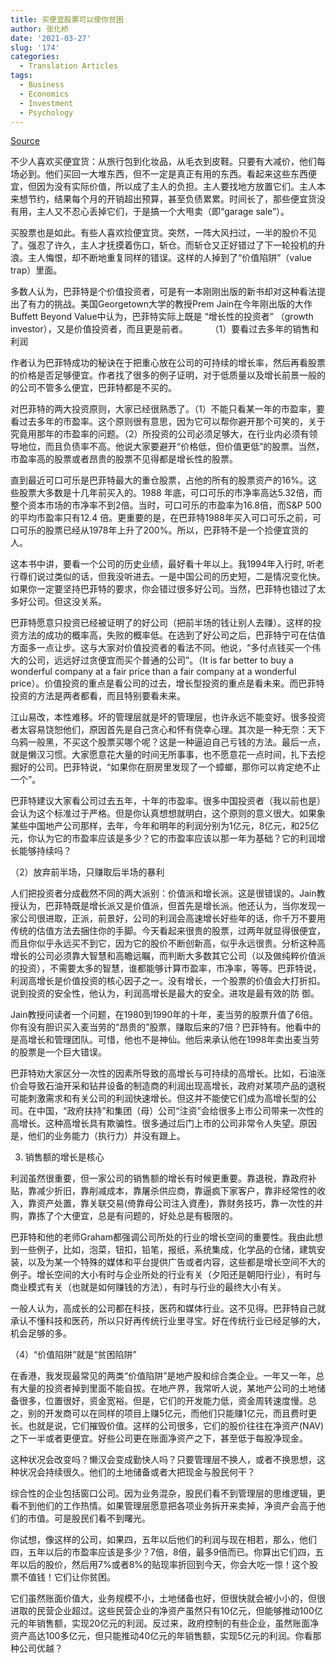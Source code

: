 ```yaml
---
title: 买便宜股票可以使你贫困
author: 张化桥
date: '2021-03-27'
slug: '174'
categories:
  - Translation Articles
tags:
  - Business
  - Economics
  - Investment
  - Psychology
---
```


[Source](http://blog.sina.com.cn/s/blog_50c88c400100ileq.html)


不少人喜欢买便宜货：从旅行包到化妆品，从毛衣到皮鞋。只要有大减价，他们每场必到。他们买回一大堆东西，但不一定是真正有用的东西。看起来这些东西便宜，但因为没有实际价值，所以成了主人的负担。主人要找地方放置它们。主人本来想节约，结果每个月的开销超出预算，甚至负债累累。时间长了，那些便宜货没有用，主人又不忍心丢掉它们，于是搞一个大甩卖（即“garage sale”）。

买股票也是如此。有些人喜欢捡便宜货。突然，一阵大风扫过，一半的股价不见了。强忍了许久，主人才抚摸着伤口，斩仓。而斩仓又正好错过了下一轮投机的升浪。主人悔恨，却不断地重复同样的错误。这样的人掉到了“价值陷阱”（value trap）里面。

多数人认为，巴菲特是个价值投资者，可是有一本刚刚出版的新书却对这种看法提出了有力的挑战。美国Georgetown大学的教授Prem Jain在今年刚出版的大作Buffett Beyond Value中认为，巴菲特实际上既是 “增长性的投资者” （growth investor），又是价值投资者，而且更是前者。
　　
（1）要看过去多年的销售和利润

作者认为巴菲特成功的秘诀在于把重心放在公司的可持续的增长率，然后再看股票的价格是否足够便宜。作者找了很多的例子证明，对于低质量以及增长前景一般的的公司不管多么便宜，巴菲特都是不买的。

对巴菲特的两大投资原则，大家已经很熟悉了。（1）不能只看某一年的市盈率，要看过去多年的市盈率。这个原则很有意思，因为它可以帮你避开那个可笑的，关于究竟用那年的市盈率的问题。（2）所投资的公司必须足够大，在行业内必须有领导地位，而且负债率不高。他说大家要避开“价格低，但价值更低”的股票。当然，市盈率高的股票或者昂贵的股票不见得都是增长性的股票。

直到最近可口可乐是巴菲特最大的重仓股票，占他的所有的股票资产的16%。这些股票大多数是十几年前买入的。1988 年底，可口可乐的市净率高达5.32倍，而整个资本市场的市净率不到2倍。当时，可口可乐的市盈率为16.8倍，而S&P 500的平均市盈率只有12.4 倍。更重要的是，在巴菲特1988年买入可口可乐之前，可口可乐的股票已经从1978年上升了200%。所以，巴菲特不是一个捡便宜货的人。

这本书中讲，要看一个公司的历史业绩，最好看十年以上。我1994年入行时, 听老行尊们说过类似的话，但我没听进去。一是中国公司的历史短，二是情况变化快。如果你一定要坚持巴菲特的要求，你会错过很多好公司。当然，巴菲特也错过了太多好公司。但这没关系。

巴菲特愿意只投资已经被证明了的好公司（把前半场的钱让别人去赚）。这样的投资方法的成功的概率高，失败的概率低。在选到了好公司之后，巴菲特宁可在估值方面多一点让步。这与大家对价值投资者的看法不同。他说，“多付点钱买一个伟大的公司，远远好过贪便宜而买个普通的公司”。（It is far better to buy a wonderful company at a fair price than a fair company at a wonderful price）。价值投资的重点是看公司的过去，增长型投资的重点是看未来。而巴菲特投资的方法是两者都看，而且特别要看未来。

江山易改，本性难移。坏的管理层就是坏的管理层，也许永远不能变好。很多投资者太容易饶恕他们，原因首先是自己贪心和怀有侥幸心理。其次是一种无奈：天下乌鸦一般黑，不买这个股票买哪个呢？这是一种逼迫自己亏钱的方法。最后一点，就是懒汉习惯。大家愿意花大量的时间无所事事，也不愿意花一点时间，扎下去挖掘好的公司。巴菲特说，“如果你在厨房里发现了一个蟑螂，那你可以肯定绝不止一个”。

巴菲特建议大家看公司过去五年，十年的市盈率。很多中国投资者（我以前也是）会认为这个标准过于严格。但是你认真想想就明白，这个原则的意义很大。如果象某些中国地产公司那样，去年，今年和明年的利润分别为1亿元，8亿元，和25亿元，你认为它的市盈率应该是多少？它的市盈率应该以那一年为基础？它的利润增长能够持续吗？

（2）放弃前半场，只赚取后半场的暴利

人们把投资者分成截然不同的两大派别：价值派和增长派。这是很错误的。Jain教授认为，巴菲特既是增长派又是价值派，但首先是增长派。他还认为，当你发现一家公司很进取，正派，前景好，公司的利润会高速增长好些年的话，你千万不要用传统的估值方法去捆住你的手脚。今天看起来很贵的股票，过两年就显得很便宜，而且你似乎永远买不到它，因为它的股价不断创新高，似乎永远很贵。分析这种高增长的公司必须靠大智慧和高瞻远瞩，而判断大多数其它公司（以及做纯粹价值派的投资），不需要太多的智慧，谁都能够计算市盈率，市净率，等等。巴菲特说，利润高增长是价值投资的核心因子之一。没有增长，一个股票的价值会大打折扣。说到投资的安全性，他认为，利润高增长是最大的安全。进攻是最有效的防
御。

Jain教授问读者一个问题，在1980到1990年的十年，麦当劳的股票升值了6倍。你有没有胆识买入麦当劳的“昂贵的”股票，赚取后来的7倍？巴菲特有。他看中的是高增长和管理团队。可惜，他也不是神仙。他后来承认他在1998年卖出麦当劳的股票是一个巨大错误。

巴菲特劝大家区分一次性的因素所导致的高增长与可持续的高增长。比如，石油涨价会导致石油开采和钻井设备的制造商的利润出现高增长，政府对某项产品的退税可能刺激需求和有关公司的利润快速增长。但这并不能使它们成为高增长型的公司。在中国，“政府扶持”和集团（母）公司“注资”会给很多上市公司带来一次性的高增长。这种高增长具有欺骗性。很多通过后门上市的公司非常令人失望。原因是，他们的业务能力（执行力）并没有跟上。

(3) 销售额的增长是核心

利润虽然很重要，但一家公司的销售额的增长有时候更重要。靠退税，靠政府补贴，靠减少折旧，靠削减成本，靠屠杀供应商，靠逼疯下家客户，靠非经常性的收入，靠资产处置，靠关联交易(倚靠母公司注入資產)，靠财务技巧，靠一次性的并购，靠拣了个大便宜，总是有问题的，好处总是有极限的。

巴菲特和他的老师Graham都强调公司所处的行业的增长空间的重要性。我由此想到一些例子，比如，泡菜，钮扣，铅笔，报纸，系统集成，化学品的仓储，建筑安装，以及为某一个特殊的媒体和平台提供广告或者内容，这些都是增长空间不大的例子。增长空间的大小有时与企业所处的行业有关（夕阳还是朝阳行业），有时与商业模式有关（也就是如何赚钱的方法），有时与行业的最终大小有关。

一般人认为，高成长的公司都在科技，医药和媒体行业。这不见得。巴菲特自己就承认不懂科技和医药，所以只好再传统行业里寻宝。好在传统行业已经足够的大，机会足够的多。

（4）“价值陷阱”就是“贫困陷阱”

在香港，我发现最常见的两类“价值陷阱”是地产股和综合类企业。一年又一年，总有大量的投资者掉到里面不能自拔。在地产界，我常听人说，某地产公司的土地储备很多，位置很好，资金宽裕。但是，它们的开发能力低，资金周转速度慢。总之，别的开发商可以在同样的项目上赚5亿元，而他们只能赚1亿元，而且费时更长。也就是说，它们摧毁价值。这样的公司很多，它们的股价往往在净资产(NAV)之下一半或者更便宜。好些公司更在账面净资产之下，甚至低于每股净现金。

这种状况会改变吗？懒汉会变成勤快人吗？只要管理层不换人，或者不换思想，这种状况会持续很久。他们的土地储备或者大把现金与股民何干？

综合性的企业包括窗口公司。因为业务混杂，股民们看不到管理层的思维逻辑，更看不到他们的工作热情。如果管理层愿意把各项业务拆开来卖掉，净资产会高于他们的市值。可是股民们看不到曙光。

你试想，像这样的公司，如果四，五年以后他们的利润与现在相若，那么，他们四，五年以后的市盈率应该是多少？7倍，8倍，最多9倍而已。你算出它们四，五年以后的股价，然后用7%或者8%的贴现率折回到今天，你会大吃一惊！这个股票不值钱！它们让你贫困。

它们虽然账面价值大，业务规模不小，土地储备也好，但很快就会被小小的，但很进取的民营企业超过。这些民营企业的净资产虽然只有10亿元，但能够推动100亿元的年销售额，实现20亿元的利润。反过来，政府控制的有些企业，虽然账面净资产高达100多亿元，但只能推动40亿元的年销售额，实现5亿元的利润。你看那种公司优越？
